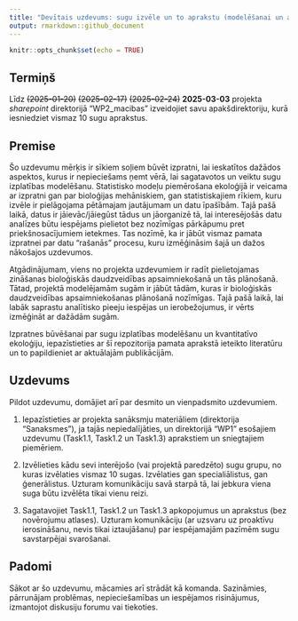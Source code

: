 ```yaml
---
title: "Devītais uzdevums: sugu izvēle un to aprakstu (modelēšanai un aizsardzības telpiskajai plānošanai) sagatavošana"
output: rmarkdown::github_document
---
```


```r
knitr::opts_chunk$set(echo = TRUE)
```


## Termiņš

Līdz ~~(2025-01-20)~~ ~~(2025-02-17)~~  ~~(2025-02-24)~~ **2025-03-03** projekta *sharepoint* 
direktorijā "WP2_macibas" izveidojiet savu apakšdirektoriju, kurā iesniedziet 
vismaz 10 sugu aprakstus.

## Premise

Šo uzdevumu mērķis ir sīkiem soļiem būvēt izpratni, lai ieskatītos dažādos aspektos, 
kurus ir nepieciešams ņemt vērā, lai sagatavotos un veiktu sugu izplatības modelēšanu. 
Statistisko modeļu piemērošana ekoloģijā ir veicama ar izpratni gan par bioloģijas 
mehāniskiem, gan statistiskajiem rīkiem, kuru izvēle ir pielāgojama pētāmajam jautājumam 
un datu īpašībām. Tajā pašā laikā, datus ir jāievāc/jāiegūst tādus un jāorganizē tā, lai 
interesējošās datu analīzes būtu iespējams pielietot bez nozīmīgas pārkāpumu pret 
priekšnosacījumiem ietekmes. Tas nozīmē, ka ir jābūt vismaz pamata izpratnei par 
datu "rašanās" procesu, kuru izmēģināsim šajā un dažos nākošajos uzdevumos.

Atgādinājumam, viens no projekta uzdevumiem ir radīt pielietojamas zināšanas 
bioloģiskās daudzveidības apsaimniekošanā un tās plānošanā. Tātad, projektā modelējamām 
sugām ir jābūt tādām, kuras ir bioloģiskās daudzveidības apsaimniekošanas plānošanā 
nozīmīgas. Tajā pašā laikā, lai labāk saprastu analītisko pieeju iespējas un ierobežojumus, 
ir vērts izmēģināt ar dažādām sugām.

Izpratnes būvēšanai par sugu izplatības modelēšanu un kvantitatīvo ekoloģiju, iepazīstieties 
ar šī repozitorija pamata aprakstā ieteikto literatūru un to papildieniet ar aktuālajām publikācijām.


## Uzdevums

Pildot uzdevumu, domājiet arī par desmito un vienpadsmito uzdevumiem.

1. Iepazīstieties ar projekta sanāksmju materiāliem (direktorija "Sanaksmes"), ja 
tajās nepiedalījāties, un direktorijā "WP1" esošajiem uzdevumu (Task1.1, Task1.2 
un Task1.3) aprakstiem un sniegtajiem piemēriem.

2. Izvēlieties kādu sevi interējošo (vai projektā paredzēto) sugu grupu, no 
kuras izvēlaties vismaz 10 sugas. Izvēlaties gan specialiālistus, gan ģenerālistus. 
Uzturam komunikāciju savā starpā tā, lai jebkura viena suga būtu izvēlēta tikai 
vienu reizi.

3. Sagatavojiet Task1.1, Task1.2 un Task1.3 apkopojumus un aprakstus (bez novērojumu 
atlases). Uzturam komunikāciju (ar uzsvaru uz proaktīvu ierosināšanu, nevis tikai 
iztaujāšanu) par iespējamajām pazīmēm sugu savstarpējai svarošanai.

## Padomi

Sākot ar šo uzdevumu, mācamies arī strādāt kā komanda. Sazināmies, pārrunājam 
problēmas, nepieciešamības un iespējamos risinājumus, izmantojot diskusiju 
forumu vai tiekoties.